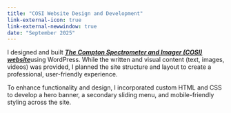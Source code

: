 ```yaml
---
title: "COSI Website Design and Development"
link-external-icon: true
link-external-newwindow: true
date: "September 2025"
---
```


I designed and built [***The Compton Spectrometer and Imager (COSI) website***](https://cosi.ssl.berkeley.edu/)using WordPress. While the written and visual content (text, images, videos) was provided, I planned the site structure and layout to create a professional, user-friendly experience.

To enhance functionality and design, I incorporated custom HTML and CSS to develop a hero banner, a secondary sliding menu, and mobile-friendly styling across the site.
